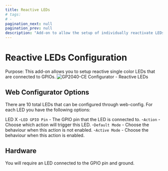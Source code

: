 ```yaml
---
title: Reactive LEDs
# tags:
# -
pagination_next: null
pagination_prev: null
description: "Add-on to allow the setup of individually reactivate LEDs"
---
```


# Reactive LEDs Configuration

Purpose: This add-on allows you to setup reactive single color LEDs that are connected to GPIOs.
![GP2040-CE Configurator - Reactive LEDs](../assets/images/gpc-add-ons-reactive-leds.png)

## Web Configurator Options

There are 10 total LEDs that can be configured through web-config.  For each LED you have the following options:

LED X
-`LED GPIO Pin` - The GPIO pin that the LED is connected to.
-`Action` - Choose which action will trigger this LED.
-`Default Mode` - Choose the behaviour when this action is not enabled.
-`Active Mode` - Choose the behaviour when this action is enabled.

## Hardware

You will require an LED connected to the GPIO pin and ground.